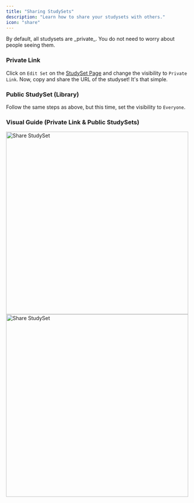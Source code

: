 ```yaml
---
title: "Sharing StudySets"
description: "Learn how to share your studysets with others."
icon: "share"
---
```


<Note>
    By default, all studysets are _private_. You do not need to worry about people seeing them.
</Note>

### Private Link
Click on `Edit Set` on the [StudySet Page](/guides/studyset-page/) and change the visibility to `Private Link`. Now, copy and share the URL of the studyset! It's that simple.

### Public StudySet (Library)
Follow the same steps as above, but this time, set the visibility to `Everyone`.

### Visual Guide (Private Link & Public StudySets)
<Frame>
    <img width="500px" src="/images/edit-set.png" alt="Share StudySet" />
</Frame>
<div className={"mt-2"}>
    <Frame>
        <img width="500px" src="/images/change-visibility-set.png" alt="Share StudySet" />
    </Frame>
</div>


